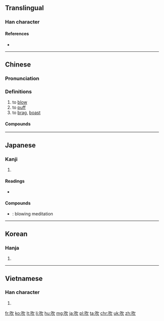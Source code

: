 {{also|欥}}

==Translingual==

===Han character===
{{Han char|rn=30|rad=口|as=04|sn=7|four=67082|canj=NO|ids=⿰口欠}}

====References====
* {{Han ref|kx=0179.130|dkj=03373|dj=0397.070|hdz=10593.030|uh=5439}}

----

==Chinese==
{{zh-forms}}

===Pronunciation===
{{zh-pron
|m=chuī
|c=ceoi3,ceoi1
|h=pfs=chhôi
|md=
|mn=chhoe/chhe
|w=
|mc=y
|oc=y
|cat=v
}}

===Definitions===
{{zh-hanzi}}

# to [[blow]]
# to [[puff]]
# to [[brag]], [[boast]]

====Compounds====
{{der3
| {{zh-l|吹簫}}
| {{zh-l|吹噓}}
| {{zh-l|吹牛}}
| {{zh-l|鼓吹}}
| {{zh-l|吹功}}
| {{zh-l|吹毛求疵}}
| {{zh-l|超吹}}
| {{zh-l|電吹風}}
| {{zh-l|鼓吹樂}}
| {{zh-l|吹捧}}
| {{zh-l|吹打樂}}
| {{zh-l|吹口哨}}
| {{zh-l|斬草不除根，春風吹又生}}
| {{zh-l|吹打}}
| {{zh-l|吹灰之力}}
| {{zh-l|吹奏樂器}}
| {{zh-l|吹皺一池春水}}
| {{zh-l|吹氣球}}
}}

----

==Japanese==

===Kanji===
{{ja-kanji|grade=c|rs=口04}}

# {{defn|lang=ja|sort=口04}}

====Readings====
* {{ja-readings|on=[[すい]] (sui)|kun=[[ふく]] (fuku)}}

====Compounds====
* {{ja-r|吹禅|すいぜん}}: blowing meditation

----

==Korean==

===Hanja===
{{ko-hanja|hangeul=취|rv=chwi|mr=ch'wi}}

# {{defn|lang=ko|sort=口04}}

----

==Vietnamese==

===Han character===
{{vi-hantu|[[xuy]], [[xi]], [[xơi]], [[xoe]], [[xôi]], [[xuê]], [[xuý]], [[xùi]], [[xì]], [[xỉ]], [[xua]], [[xuề]], [[xuế]], [[xuể]], [[xui]], [[xủi]], [[xuôi]]|rs=口04}}

# {{defn|lang=vi|sort=口04}}

[[fr:吹]]
[[ko:吹]]
[[lt:吹]]
[[li:吹]]
[[hu:吹]]
[[mg:吹]]
[[ja:吹]]
[[pl:吹]]
[[ta:吹]]
[[chr:吹]]
[[uk:吹]]
[[zh:吹]]